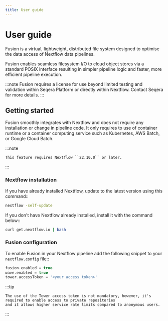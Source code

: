 ```yaml
---
title: User guide
---
```


# User guide

Fusion is a virtual, lightweight, distributed file system designed to optimise the data access of Nextflow data pipelines.

Fusion enables seamless filesystem I/O to cloud object stores via a standard POSIX interface resulting in simpler pipeline logic and faster, more efficient pipeline execution.

:::note
Fusion requires a license for use beyond limited testing and validation within Seqera Platform or directly within Nextflow. Contact Seqera for more details.
:::

## Getting started

Fusion smoothly integrates with Nextflow and does not require any installation or change in pipeline code. It only requires to use of container runtime or a container computing service such as Kubernetes, AWS Batch, or Google Cloud Batch.

:::note

    This feature requires Nextflow ``22.10.0`` or later.
:::

### Nextflow installation

If you have already installed Nextflow, update to the latest version using this command::

```bash
nextflow -self-update
```

If you don't have Nextflow already installed, install it with the command below::

```bash
curl get.nextflow.io | bash
```

### Fusion configuration

To enable Fusion in your Nextflow pipeline add the following snippet to your `nextflow.config` file::

```groovy
fusion.enabled = true
wave.enabled = true
tower.accessToken = '<your access token>'
```

:::tip

    The use of the Tower access token is not mandatory, however, it's required to enable access to private repositories
    and it allows higher service rate limits compared to anonymous users.
:::

